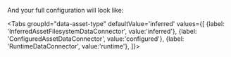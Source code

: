 
<PartBatchSpecPassthrough />

And your full configuration will look like:

<Tabs
  groupId="data-asset-type"
  defaultValue='inferred'
  values={[
  {label: 'InferredAssetFilesystemDataConnector', value:'inferred'},
  {label: 'ConfiguredAssetDataConnector', value:'configured'},
  {label: 'RuntimeDataConnector', value:'runtime'},
  ]}>

  <TabItem value="inferred">

```python name="version-0.18.8 inferred spark datasource_config post batch_spec_passthrough definition"
```

  </TabItem>
  <TabItem value="configured">

```python name="version-0.18.8 configured spark datasource_config post batch_spec_passthrough definition"
```

      
  </TabItem>
  <TabItem value="runtime">

```python name="version-0.18.8 runtime spark datasource_config post batch_spec_passthrough definition"
```


  </TabItem>
  </Tabs>
